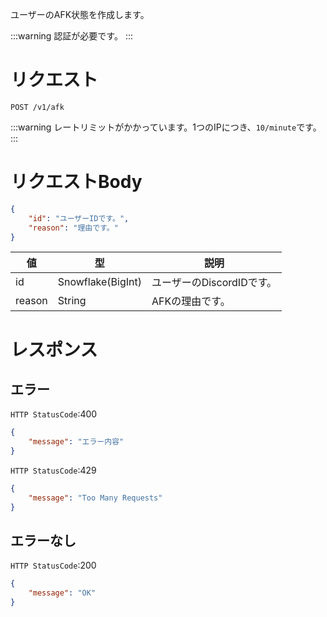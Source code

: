 ユーザーのAFK状態を作成します。

:::warning
認証が必要です。
:::

# リクエスト
```
POST /v1/afk
```

:::warning
レートリミットがかかっています。1つのIPにつき、`10/minute`です。
:::

# リクエストBody
```json
{
    "id": "ユーザーIDです。",
    "reason": "理由です。"
}
```

| 値 | 型 | 説明 |
| ---- | ---- | ---- |
| id | Snowflake(BigInt) | ユーザーのDiscordIDです。 |
| reason | String | AFKの理由です。 |

# レスポンス

## エラー

`HTTP StatusCode`:400

```json
{
    "message": "エラー内容"
}
```

`HTTP StatusCode`:429
```json
{
    "message": "Too Many Requests"
}
```

## エラーなし

`HTTP StatusCode`:200

```json
{
    "message": "OK"
}
```
